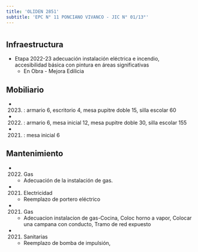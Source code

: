 ```yaml
---
title: 'OLIDEN 2851'
subtitle: 'EPC N° 11 PONCIANO VIVANCO - JIC N° 01/13°'
---
```


#
## Infraestructura

* Etapa 2022-23 adecuación instalación eléctrica e incendio, accesibilidad básica con pintura en áreas significativas 
    + En Obra - Mejora Edilicia 


## Mobiliario

*  (2023) : armario 6, escritorio 4, mesa pupitre doble 15, silla escolar 60 

*  (2022) : armario 6, mesa inicial 12, mesa pupitre doble 30, silla escolar 155 

*  (2021) : mesa inicial 6 





## Mantenimiento

*  (2022) Gas 
    + Adecuación de la instalación de gas.

*  (2021) Electricidad 
    + Reemplazo de portero eléctrico

*  (2021) Gas 
    + Adecuacion instalacion de gas-Cocina, Coloc horno a vapor, Colocar una campana con conducto, Tramo de red expuesto

*  (2021) Sanitarias 
    + Reemplazo de bomba de impulsión,







